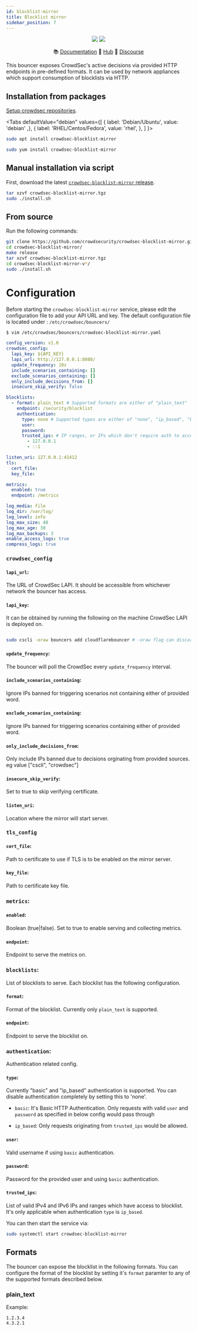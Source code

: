 ```yaml
---
id: blocklist-mirror
title: Blocklist mirror
sidebar_position: 7
---
```




<p align="center">
<p align="center">
<img src="https://img.shields.io/badge/build-pass-green"></img>
<img src="https://img.shields.io/badge/tests-pass-green"></img>
</p>
<p align="center">
&#x1F4DA; <a href="#installation/">Documentation</a>
&#x1F4A0; <a href="https://hub.crowdsec.net">Hub</a>
&#128172; <a href="https://discourse.crowdsec.net">Discourse </a>
</p>
</p>


This bouncer exposes CrowdSec's active decisions via provided HTTP endpoints in pre-defined formats. It can be used by network appliances which support consumption of blocklists via HTTP.


## Installation from packages

[Setup crowdsec repositories](/getting_started/install.mdx#install-our-repositories).

<Tabs
  defaultValue="debian"
  values={[
    { label: 'Debian/Ubuntu', value: 'debian' ,},
    { label: 'RHEL/Centos/Fedora', value: 'rhel', },
  ]
}>
<TabItem value="debian">

```bash
sudo apt install crowdsec-blocklist-mirror
```

</TabItem>
<TabItem value="rhel">

```bash
sudo yum install crowdsec-blocklist-mirror
```

</TabItem>

</Tabs>




## Manual installation via script

First, download the latest [`crowdsec-blocklist-mirror` release](https://github.com/crowdsecurity/cs-blocklist-mirror/releases).

```bash
tar xzvf crowdsec-blocklist-mirror.tgz
sudo ./install.sh
```

## From source

Run the following commands:

```bash
git clone https://github.com/crowdsecurity/crowdsec-blocklist-mirror.git
cd crowdsec-blocklist-mirror/
make release
tar xzvf crowdsec-blocklist-mirror.tgz
cd crowdsec-blocklist-mirror-v*/
sudo ./install.sh
```

# Configuration

Before starting the `crowdsec-blocklist-mirror` service, please edit the configuration file to add your API URL and key.
The default configuration file is located under : `/etc/crowdsec/bouncers/`

```sh
$ vim /etc/crowdsec/bouncers/crowdsec-blocklist-mirror.yaml
```

```yaml
config_version: v1.0
crowdsec_config:
  lapi_key: ${API_KEY}
  lapi_url: http://127.0.0.1:8080/
  update_frequency: 10s
  include_scenarios_containing: []
  exclude_scenarios_containing: []
  only_include_decisions_from: []
  insecure_skip_verify: false

blocklists:
  - format: plain_text # Supported formats are either of "plain_text"
    endpoint: /security/blocklist
    authentication:
      type: none # Supported types are either of "none", "ip_based", "basic"
      user:
      password:
      trusted_ips: # IP ranges, or IPs which don't require auth to access this blocklist
        - 127.0.0.1
        - ::1

listen_uri: 127.0.0.1:41412
tls:
  cert_file:
  key_file:

metrics:
  enabled: true
  endpoint: /metrics

log_media: file
log_dir: /var/log/
log_level: info
log_max_size: 40
log_max_age: 30
log_max_backups: 3
enable_access_logs: true
compress_logs: true
```

### `crowdsec_config`

#### `lapi_url`:

The URL of CrowdSec LAPI. It should be accessible from whichever network the bouncer has access.

#### `lapi_key`:

It can be obtained by running the following on the machine CrowdSec LAPI is deployed on.
```bash

sudo cscli -oraw bouncers add cloudflarebouncer # -oraw flag can discarded for human friendly output.

```

#### `update_frequency`:

The bouncer will poll the CrowdSec every `update_frequency` interval.

#### `include_scenarios_containing`:

Ignore IPs banned for triggering scenarios not containing either of provided word.

#### `exclude_scenarios_containing`: 

Ignore IPs banned for triggering scenarios containing either of provided word.


#### `only_include_decisions_from`:

Only include IPs banned due to decisions orginating from provided sources. eg value ["cscli", "crowdsec"]

#### `insecure_skip_verify`:

Set to true to skip verifying certificate.


#### `listen_uri`: 

Location where the mirror will start server.

### `tls_config`

#### `cert_file`:

Path to certificate to use if TLS is to be enabled on the mirror server.

#### `key_file`:

Path to certificate key file.

### `metrics`:

#### `enabled`:

Boolean (true|false). Set to true to enable serving and collecting metrics. 

#### `endpoint`:

Endpoint to serve the metrics on.

### `blocklists`:

List of blocklists to serve. Each blocklist has the following configuration.

#### `format`:

Format of the blocklist. Currently only `plain_text` is supported.

#### `endpoint`:

Endpoint to serve the blocklist on.

### `authentication`:

Authentication related config.

#### `type`:

Currently "basic" and "ip_based" authentication is supported. You can disable authentication completely by setting this to 'none'.

- `basic`: It's Basic HTTP  Authentication. Only requests with valid `user` and `password` as specified in below config would pass through

- `ip_based`: Only requests originating from `trusted_ips` would be allowed. 

#### `user`:

Valid username if using `basic` authentication.

#### `password`:

Password for the provided user and using `basic` authentication.

#### `trusted_ips`:

List of valid IPv4 and IPv6 IPs and ranges which have access to blocklist. It's only applicable when authentication `type` is `ip_based`.

You can then start the service via:

```sh
sudo systemctl start crowdsec-blocklist-mirror
```

## Formats

The bouncer can expose the blocklist in the following formats. You can configure the format of the blocklist by setting it's `format` paramter to any of the supported formats described below.

### plain_text

Example:

```
1.2.3.4
4.3.2.1
```
